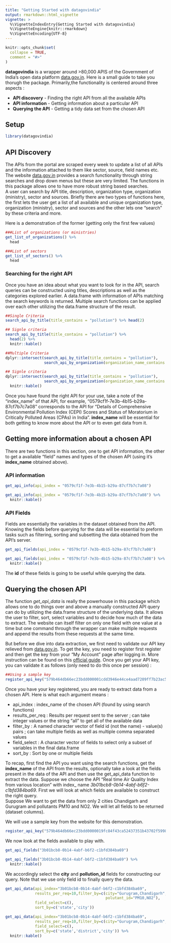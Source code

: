 ---
title: "Getting Started with datagovindia"
output: rmarkdown::html_vignette
vignette: >
  %\VignetteIndexEntry{Getting Started with datagovindia}
  %\VignetteEngine{knitr::rmarkdown}
  %\VignetteEncoding{UTF-8}
---

```{r, include = FALSE}
knitr::opts_chunk$set(
  collapse = TRUE,
  comment = "#>"
)
```


**datagovindia** is a wrapper around >80,000 APIS of the Government of India's open
data platform [data.gov.in](https://data.gov.in/ogpl_apis). Here is a small guide
to take you thorugh the package.  Primarily,the functionality is centered around
three aspects :  

* **API discovery** - Finding the right API from all the available APIs
* **API information** - Getting information about a particular API 
* **Querying the API** - Getting a tidy data set from the chosen API

## Setup 
```{r setup}
library(datagovindia)
```


## API Discovery
The APIs from the portal are scraped every week to update a list of all APIs and 
the information attached to them like sector, source, field names etc. The website
[data.gov.in](https://data.gov.in/ogpl_apis) provides a search functionality through
string searches and drop down menus but these are very limited. The functions
in this package allows one to have more robust string based searches.  
A user can search by API title, description, organization type, organization (ministry),
sector and sources. Briefly there are two types of functions here, the first lets the 
user get a list of all available and unique organization type, organization (ministry),
sector and sources and the other lets one "search" by these criteria and more.


Here is a demonstration of the former (getting only the first few values)  


```{r}
###List of organizations (or ministries)
get_list_of_organizations() %>% 
  head

```

```{r}
###List of sectors 
get_list_of_sectors() %>% 
  head
```


### Searching for the right API

Once you have an idea about what you want to look for in the API, search queries 
can be constructed using titles, descriptions as well as the categories explored 
earlier. A data.frame with information of APIs matching the search keywords is 
returned. Multiple search functions can be applied over each other utilizing the
data.frame structure of the result. 


```{r,results='hide'}
##Single Criteria
search_api_by_title(title_contains = "pollution") %>% head(2)

```


```{r,echo=FALSE}
## Signle criteria
search_api_by_title(title_contains = "pollution") %>%
  head(2) %>% 
  knitr::kable()
```



```{r,results='hide'}
##Multiple Criteria
dplyr::intersect(search_api_by_title(title_contains = "pollution"),
                 search_api_by_organization(organization_name_contains = "pollution"))

```


```{r,echo=FALSE}
## Signle criteria
dplyr::intersect(search_api_by_title(title_contains = "pollution"),
                 search_api_by_organization(organization_name_contains = "pollution")) %>% 
  knitr::kable()
```

Once you have found the right API for your use, take a note of the "index_name"
of that API, for example, "0579cf1f-7e3b-4b15-b29a-87cf7b7c7a08" corresponds to
the API for "Details of Comprehensive Environmental Pollution Index (CEPI) Scores and Status of Moratorium in Critically Polluted Areas (CPAs) in India". **index_name** 
will be essential for both getting to know more about the API or to even get data from
it. 


## Getting more information about a chosen API  

There are two functions in this section, one to get API information, the other to get 
a available "field" names and types of the chosen API (using it's **index_name** obtained above). 


### API information

```{r,results='hide'}
get_api_info(api_index = "0579cf1f-7e3b-4b15-b29a-87cf7b7c7a08")
```

```{r,echo=FALSE}
get_api_info(api_index = "0579cf1f-7e3b-4b15-b29a-87cf7b7c7a08") %>% 
  knitr::kable()
```


### API Fields

Fields are essentially the variables in the dataset obtained from the API. Knowing
the fields before querying for the data will be essential to preform tasks such as filtering, sorting and subsetting the data obtained from the API's server. 

```{r,results='hide'}
get_api_fields(api_index = "0579cf1f-7e3b-4b15-b29a-87cf7b7c7a08")
```

```{r,echo=FALSE}
get_api_fields(api_index = "0579cf1f-7e3b-4b15-b29a-87cf7b7c7a08") %>% 
  knitr::kable()
```

The **id** of these fields is going to be useful while querying the data.

## Querying the chosen API

The function *get_api_data* is really the powerhouse in this package which allows 
one to do things over and above a manually constructed API query can do by utilizing
the data.frame structure of the underlying data. It allows the user to filter, sort, 
select variables and to decide how much of the data to extract. The website can itself 
filter on only one field with one value at a time but one command through the wrapper
can make multiple requests and append the results from these requests at the same time.  

But before we dive into data extraction, we first need to validate our API key relieved 
from [data.gov.in](https://data.gov.in/ogpl_apis). To get the key, you need to register first register and then get the key from your "My Account" page after logging in.
More instruction can be found on this [official guide](https://data.gov.in/help/how-use-datasets-apis). Once you get your API key, you 
can validate it as follows (only need to do this once per session) :

```{r}
##Using a sample key
register_api_key("579b464db66ec23bdd000001cdd3946e44ce4aad7209ff7b23ac571b")

```

Once you have your key registered, you are ready to extract data from a chosen API.
Here is what each argument means :  

* api_index : index_name of the chosen API (found by using search functions)
* results_per_req : Results per request sent to the server ; can take integer values or the string "all" to get all of the available data
* filter_by : A named character vector of field id (not the name) - value(s) pairs ; can take multiple fields as well as multiple comma separated values
* field_select : A character vector of fields to select only a subset of variables in the final data.frame
* sort_by : Sort by one or multiple fields


To recap, first find the API you want using the search functions, get the **index_name** of the API from the results, optionally take a look at the fields present in the data of the API and then use the get_api_data function to extract the data. 
Suppose we choose the API "Real time Air Quality Index from various location" with index_ name *3b01bcb8-0b14-4abf-b6f2-c1bfd384ba69*. First we will look at which fields are available to construct the right query.  
Suppose We want to get the data from only 2 cities Chandigarh and Gurugram and pollutants PM10 and NO2. We will let all fields to be returned (dataset columns).

We will use a sample key from the website for this demonstration. 

```{r}
register_api_key("579b464db66ec23bdd0000019fc84f43ca52437351b43702f5998234")
```
We now look at the fields available to play with. 

```{r,results="hide"}
get_api_fields("3b01bcb8-0b14-4abf-b6f2-c1bfd384ba69")
```

```{r,echo=FALSE}
get_api_fields("3b01bcb8-0b14-4abf-b6f2-c1bfd384ba69") %>% 
  knitr::kable()
```

We accordingly select the **city** and **pollution_id** fields for constructing our query. 
Note that we use only field id to finally query the data.

```{r,results='hide'}

get_api_data(api_index="3b01bcb8-0b14-4abf-b6f2-c1bfd384ba69",
             results_per_req=10,filter_by=c(city="Gurugram,Chandigarh",
                                            polutant_id="PM10,NO2"),
             field_select=c(),
             sort_by=c('state','city'))
```

```{r,echo=FALSE,message=FALSE}

get_api_data(api_index="3b01bcb8-0b14-4abf-b6f2-c1bfd384ba69",
             results_per_req=10,filter_by=c(city="Gurugram,Chandigarh",                                 pollutant_id="PM10,NO2"),
             field_select=c(),
             sort_by=c('state','district','city')) %>% 
  knitr::kable()
```



